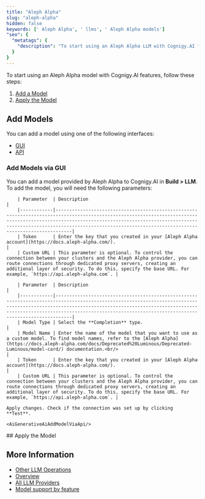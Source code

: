 ```yaml
---
title: "Aleph Alpha"
slug: "aleph-alpha"
hidden: false
keywords: [' Aleph Alpha', ' llms', ' Aleph Alpha models']
"seo": {
  "metatags": {
    "description": "To start using an Aleph Alpha LLM with Cognigy.AI features, add the LLM and apply it to the corresponding use case."
  }
}
---
```



To start using an Aleph Alpha model with Cognigy.AI features, follow these steps:

1. [Add a Model](#add-models)
2. [Apply the Model](#apply-the-model)

## Add Models

You can add a model using one of the following interfaces:

- [GUI](#add-models-via-gui)
- [API](#add-models-via-the-api)

### Add Models via GUI

You can add a model provided by Aleph Alpha to Cognigy.AI in **Build > LLM**. To add the model, you will need the following parameters:

<Tabs>
  <Tab title="Standard Model">

        | Parameter  | Description                                                                                                                                                                                                                                                                                  |
        |------------|----------------------------------------------------------------------------------------------------------------------------------------------------------------------------------------------------------------------------------------------------------------------------------------------|
        | Token      | Enter the key that you created in your [Aleph Alpha account](https://docs.aleph-alpha.com/).                                                                                                                                                                                                   |
        | Custom URL | This parameter is optional. To control the connection between your clusters and the Aleph Alpha provider, you can route connections through dedicated proxy servers, creating an additional layer of security. To do this, specify the base URL. For example, `https://api.aleph-alpha.com`. |
  </Tab>
  <Tab title="Custom Model">

        | Parameter  | Description                                                                                                                                                                                                                                                                                  |
        |------------|----------------------------------------------------------------------------------------------------------------------------------------------------------------------------------------------------------------------------------------------------------------------------------------------|
        | Model Type | Select the **Completion** type.                                                                                                                                                                                                                                                              |
        | Model Name | Enter the name of the model that you want to use as a custom model. To find model names, refer to the [Aleph Alpha](https://docs.aleph-alpha.com/docs/Deprecated%20Luminous/Deprecated-Luminous/model-card/) documentation.<br/>                                                                      |
        | Token      | Enter the key that you created in your [Aleph Alpha account](https://docs.aleph-alpha.com/).                                                                                                                                                                                                   |
        | Custom URL | This parameter is optional. To control the connection between your clusters and the Aleph Alpha provider, you can route connections through dedicated proxy servers, creating an additional layer of security. To do this, specify the base URL. For example, `https://api.aleph-alpha.com`. |

    Apply changes. Check if the connection was set up by clicking **Test**.

    <AiGenerativeAiAddModelViaApi/>
  </Tab>
</Tabs>
## Apply the Model

<AiGenerativeAiApplyModel/>

## More Information

- [Other LLM Operations](/ai/agents/develop/gen-ai-and-llms/other-operations)
- [Overview](/ai/agents/develop/gen-ai-and-llms/llms)
- [All LLM Providers](/ai/agents/develop/gen-ai-and-llms/providers/all-providers)
- [Model support by feature](/ai/agents/develop/gen-ai-and-llms/model-support-by-feature)